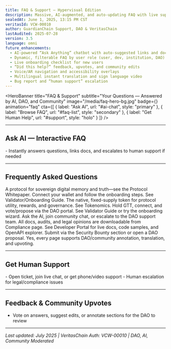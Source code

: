```yaml
---
title: FAQ & Support — Hypervisual Edition
description: Massive, AI-augmented, and auto-updating FAQ with live support, onboarding, compliance, and developer knowledge base.
sealedAt: June 1, 2025, 13:15 PM CST
veritasId: VCW-00010
author: GuardianChain Support, DAO & VeritasChain
lastAudited: 2025-07-28
version: 3.5
language: omni
future_enhancements:
  - AI-powered “Ask Anything” chatbot with auto-suggested links and docs
  - Dynamic, filterable FAQ by user role (user, dev, institution, DAO)
  - Live onboarding checklist for new users
  - “Did this help?” feedback, upvotes, and community edits
  - Voice/AR navigation and accessibility overlays
  - Multilingual instant translation and sign language video
  - Bug report and “human support” escalation
---
```


<HeroBanner
  title="FAQ & Support"
  subtitle="Your Questions — Answered by AI, DAO, and Community"
  image="/media/faq-hero-bg.jpg"
  badge={<VeritasBadge id="VCW-00010" />}
  animation="faq"
  cta={[
    { label: "Ask AI", url: "#ai-chat", style: "primary" },
    { label: "Browse FAQ", url: "#faq-list", style: "secondary" },
    { label: "Get Human Help", url: "#support", style: "holo" }
  ]}
/>

<UtilityBar>
  <SectionTOC sticky scrollSpy animation="fade-in" />
  <QuickActions>
    <CopyButton text="guardian-global.com/whitepaper/faq" />
    <ShareMenu platforms={["twitter", "linkedin", "telegram", "farcaster", "email"]} />
    <PDFExport />
    <VoiceToggle />
    <ThemeToggle />
    <TranslateMenu languages={["en", "es", "zh", "de", "fr", "ar", "hi", "jp"]} />
    <TextSizeToggle />
  </QuickActions>
</UtilityBar>

---

## <span id="ai-chat">Ask AI — Interactive FAQ <AIIcon /></span>
<AIChatbot />
- Instantly answers questions, links docs, and escalates to human support if needed

---

## <span id="faq-list">Frequently Asked Questions <ListIcon /></span>
<FAQ>
  <Question q="What is GuardianChain?">A protocol for sovereign digital memory and truth—see the Protocol Whitepaper.</Question>
  <Question q="How do I mint a capsule?">Connect your wallet and follow the onboarding steps. See Validator/Onboarding Guide.</Question>
  <Question q="What is GTT?">The native, fixed-supply token for protocol utility, rewards, and governance. See Tokenomics.</Question>
  <Question q="How do I participate in governance?">Hold GTT, connect, and vote/propose via the DAO portal.</Question>
  <Question q="How do I run a validator?">See Validator Guide or try the onboarding wizard.</Question>
  <Question q="How do I get technical support?">Ask the AI, join community chat, or escalate to the DAO support team.</Question>
  <Question q="How can I verify compliance or audit status?">All docs, audits, and legal opinions are downloadable from Compliance page.</Question>
  <Question q="Where can I find your API or SDKs?">See Developer Portal for live docs, code samples, and OpenAPI explorer.</Question>
  <Question q="How can I report bugs or security issues?">Submit via the Security Bounty section or open a DAO proposal.</Question>
  <Question q="Can I help translate or improve docs?">Yes, every page supports DAO/community annotation, translation, and upvoting.</Question>
</FAQ>

---

## <span id="support">Get Human Support <HelpIcon /></span>
<SupportRequest />
- Open ticket, join live chat, or get phone/video support
- Human escalation for legal/compliance issues

---

## <span id="feedback">Feedback & Community Upvotes <UpvoteIcon /></span>
- Vote on answers, suggest edits, or annotate sections for the DAO to review

---

_Last updated: July 2025 | VeritasChain Auth: VCW-00010 | DAO, AI, Community Moderated_
